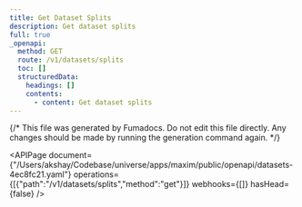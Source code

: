 ```yaml
---
title: Get Dataset Splits
description: Get dataset splits
full: true
_openapi:
  method: GET
  route: /v1/datasets/splits
  toc: []
  structuredData:
    headings: []
    contents:
      - content: Get dataset splits
---
```


{/* This file was generated by Fumadocs.
Do not edit this file directly. Any changes should be made by running the generation command again. */}

<APIPage document={"/Users/akshay/Codebase/universe/apps/maxim/public/openapi/datasets-4ec8fc21.yaml"} operations={[{"path":"/v1/datasets/splits","method":"get"}]} webhooks={[]} hasHead={false} />